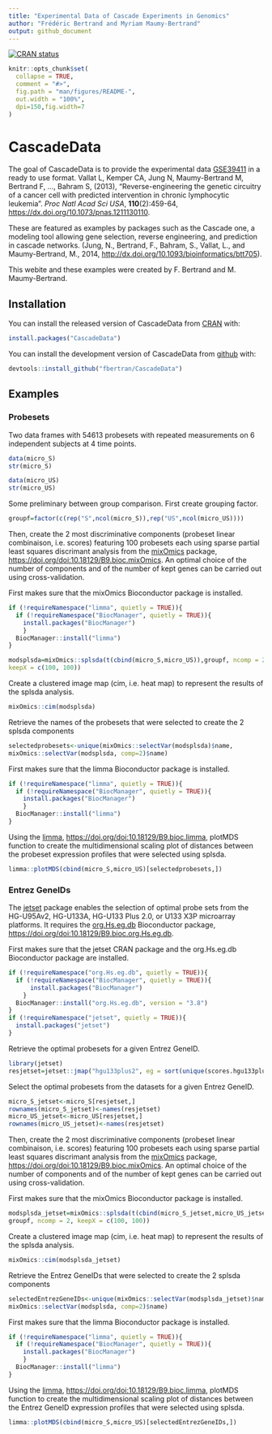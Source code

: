 ```yaml
---
title: "Experimental Data of Cascade Experiments in Genomics"
author: "Frédéric Bertrand and Myriam Maumy-Bertrand"
output: github_document
---
```


[![CRAN status](https://www.r-pkg.org/badges/version/CascadeData)](https://cran.r-project.org/package=CascadeData)

<!-- README.md is generated from README.Rmd. Please edit that file -->

```r
knitr::opts_chunk$set(
  collapse = TRUE,
  comment = "#>",
  fig.path = "man/figures/README-",
  out.width = "100%",
  dpi=150,fig.width=7
)
```
# CascadeData

The goal of CascadeData is to provide the experimental data [GSE39411](https://www.ncbi.nlm.nih.gov/geo/query/acc.cgi?acc=GSE39411) in a ready to use format. Vallat L, Kemper CA, Jung N, Maumy-Bertrand M, Bertrand F, ..., Bahram S, (2013), "Reverse-engineering the genetic circuitry of a cancer cell with predicted intervention in chronic lymphocytic leukemia". *Proc Natl Acad Sci USA*, **110**(2):459-64, <https://dx.doi.org/10.1073/pnas.1211130110>.

These are featured as examples by packages such as the Cascade one, a modeling tool allowing gene selection, reverse engineering, and prediction in cascade networks. (Jung, N., Bertrand, F., Bahram, S., Vallat, L., and Maumy-Bertrand, M., 2014, <http://dx.doi.org/10.1093/bioinformatics/btt705>).

This webite and these examples were created by F. Bertrand and M. Maumy-Bertrand.


## Installation

You can install the released version of CascadeData from [CRAN](https://CRAN.R-project.org) with:

```r
install.packages("CascadeData")
```

You can install the development version of CascadeData from [github](https://github.com) with:

```r
devtools::install_github("fbertran/CascadeData")
```
## Examples

### Probesets
Two data frames with 54613 probesets with repeated measurements on 6 independent subjects at 4 time points.

```r
data(micro_S)
str(micro_S)
```

```r
data(micro_US)
str(micro_US)
```

Some preliminary between group comparison. First create grouping factor.
```r
groupf=factor(c(rep("S",ncol(micro_S)),rep("US",ncol(micro_US))))
```

Then, create the 2 most discriminative components (probeset linear combinaison, i.e. scores) featuring 100 probesets each using sparse partial least squares discrimant analysis from the [mixOmics](https://www.bioconductor.org/packages/release/bioc/html/mixOmics.html) package, [https://doi.org/doi:10.18129/B9.bioc.mixOmics](doi:10.18129/B9.bioc.mixOmics). An optimal choice of the number of components and of the number of kept genes can be carried out using cross-validation.

First makes sure that the mixOmics Bioconductor package is installed.
```r
if (!requireNamespace("limma", quietly = TRUE)){
  if (!requireNamespace("BiocManager", quietly = TRUE)){
    install.packages("BiocManager")
    }
  BiocManager::install("limma")
}
```

```r
modsplsda=mixOmics::splsda(t(cbind(micro_S,micro_US)),groupf, ncomp = 2, 
keepX = c(100, 100))
```

Create a clustered image map (cim, i.e. heat map) to represent the results of the splsda analysis.

```r
mixOmics::cim(modsplsda)
```

Retrieve the names of the probesets that were selected to create the 2 splsda components

```r
selectedprobesets<-unique(mixOmics::selectVar(modsplsda)$name,
mixOmics::selectVar(modsplsda, comp=2)$name)
```

First makes sure that the limma Bioconductor package is installed.
```r
if (!requireNamespace("limma", quietly = TRUE)){
  if (!requireNamespace("BiocManager", quietly = TRUE)){
    install.packages("BiocManager")
    }
  BiocManager::install("limma")
}
```

Using the [limma](http://bioconductor.org/packages/release/bioc/html/limma.html), [https://doi.org/doi:10.18129/B9.bioc.limma](doi:10.18129/B9.bioc.limma), plotMDS function to create the multidimensional scaling plot of distances between the probeset expression profiles that were selected using splsda.
```r
limma::plotMDS(cbind(micro_S,micro_US)[selectedprobesets,])
```

### Entrez GeneIDs

The [jetset](https://cran.r-project.org/package=jetset) package enables the selection of optimal probe sets from the HG-U95Av2, HG-U133A, HG-U133 Plus 2.0, or U133 X3P microarray platforms. It requires the [org.Hs.eg.db](https://bioconductor.org/packages/release/data/annotation/html/org.Hs.eg.db.html) Bioconductor package, [https://doi.org/doi:10.18129/B9.bioc.org.Hs.eg.db](doi:10.18129/B9.bioc.org.Hs.eg.db).


First makes sure that the jetset CRAN package and the org.Hs.eg.db Bioconductor package are installed.
```r
if (!requireNamespace("org.Hs.eg.db", quietly = TRUE)){
  if (!requireNamespace("BiocManager", quietly = TRUE)){
      install.packages("BiocManager")
    }
  BiocManager::install("org.Hs.eg.db", version = "3.8")
}
if (!requireNamespace("jetset", quietly = TRUE)){
  install.packages("jetset")
}
```

Retrieve the optimal probesets for a given Entrez GeneID.
```r
library(jetset)
resjetset=jetset::jmap("hgu133plus2", eg = sort(unique(scores.hgu133plus2$EntrezID)))
```

Select the optimal probesets from the datasets for a given Entrez GeneID.
```r
micro_S_jetset<-micro_S[resjetset,]
rownames(micro_S_jetset)<-names(resjetset)
micro_US_jetset<-micro_US[resjetset,]
rownames(micro_US_jetset)<-names(resjetset)
```

Then, create the 2 most discriminative components (probeset linear combinaison, i.e. scores) featuring 100 probesets each using sparse partial least squares discrimant analysis from the [mixOmics](https://www.bioconductor.org/packages/release/bioc/html/mixOmics.html) package, [https://doi.org/doi:10.18129/B9.bioc.mixOmics](doi:10.18129/B9.bioc.mixOmics). An optimal choice of the number of components and of the number of kept genes can be carried out using cross-validation.

First makes sure that the mixOmics Bioconductor package is installed.
```r
modsplsda_jetset=mixOmics::splsda(t(cbind(micro_S_jetset,micro_US_jetset)), 
groupf, ncomp = 2, keepX = c(100, 100))
```

Create a clustered image map (cim, i.e. heat map) to represent the results of the splsda analysis.

```r
mixOmics::cim(modsplsda_jetset)
```

Retrieve the Entrez GeneIDs that were selected to create the 2 splsda components

```r
selectedEntrezGeneIDs<-unique(mixOmics::selectVar(modsplsda_jetset)$name,
mixOmics::selectVar(modsplsda, comp=2)$name)
```

First makes sure that the limma Bioconductor package is installed.
```r
if (!requireNamespace("limma", quietly = TRUE)){
  if (!requireNamespace("BiocManager", quietly = TRUE)){
    install.packages("BiocManager")
    }
  BiocManager::install("limma")
}
```

Using the [limma](http://bioconductor.org/packages/release/bioc/html/limma.html), [https://doi.org/doi:10.18129/B9.bioc.limma](doi:10.18129/B9.bioc.limma), plotMDS function to create the multidimensional scaling plot of distances between the Entrez GeneID expression profiles that were selected using splsda.
```r
limma::plotMDS(cbind(micro_S,micro_US)[selectedEntrezGeneIDs,])
```

